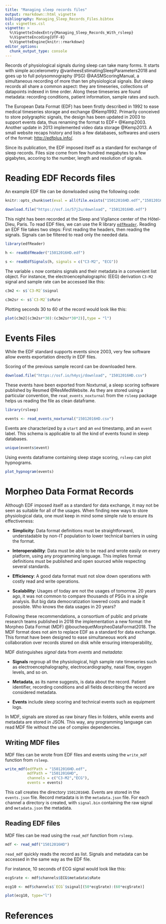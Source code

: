 ```yaml
---
title: "Managing sleep records files"
output: rmarkdown::html_vignette
bibliography: Managing_Sleep_Records_Files.bibtex
csl: vignettes.csl
vignette: >
  %\VignetteIndexEntry{Managing_Sleep_Records_With_rsleep}
  %\VignetteEncoding{UTF-8}
  %\VignetteEngine{knitr::rmarkdown}
editor_options: 
  chunk_output_type: console
---
```


Records of physiological signals during sleep can take many forms. It starts with simple accelerometry @vanheesEstimatingSleepParameters2018 and goes up to full polysomnography (PSG) @AASMScoringManual, a simultaneous recording of more than ten physiological signals. But sleep records all share a common aspect: they are timeseries, collections of datapoints indexed in time order. Along these timeseries are found metadata: recording conditions, patient information, sample rates and such.

The European Data Format (EDF) has been firstly described in 1992 to ease medical timeseries storage and exchange @Kemp1992. Primarily conceived to store polygraphic signals, the design has been updated in 2003 to support events data, thus renaming the format to EDF+ @Kemp2003. Another update in 2013 implemented video data storage @Kemp2013. A small website recaps history and lists a few databases, softwares and users of the format: [http://edfplus.info/](http://edfplus.info/).

Since its publication, the EDF imposed itself as a standard for exchange of sleep records. Files size come from few hundred megabytes to a few gigabytes, accoring to the number, length and resolution of signals.

# Reading EDF Records files

An example EDF file can be donwloaded using the following code:

```r
knitr::opts_chunk$set(eval = all(file.exists("15012016HD.edf","15012016HD.csv")))
```

```r
download.file("https://osf.io/57j2u/download", "15012016HD.edf")
```

This night has been recorded at the Sleep and Vigilance center of the Hôtel-Dieu, Paris. To read EDF files, we can use the R library [`edfReader`](https://CRAN.R-project.org/package=edfReader). Reading an EDF file takes two steps: First reading the headers, then reading the signals. Signals can be filtered to read only the needed data.

```r
library(edfReader)

h <- readEdfHeader("15012016HD.edf")

s <- readEdfSignals(h, signals = c("C3-M2", "ECG"))
```

The variable `s` now contains signals and their metadata in a convenient list object. For instance, the electroencephalographic (EEG) derivation `C3-M2` signal and sample rate can be accessed like this:

```r
c3m2 <- s$`C3-M2`$signal

c3m2sr <- s$`C3-M2`$sRate
```

Plotting seconds 30 to 60 of the record would look like this:

```r
plot(c3m2[(c3m2sr*30):(c3m2sr*30*2)],type = "l")
```

# Events Files

While the EDF standard supports events since 2003, very few software allow events exportation directly in EDF files.

Scoring of the previous sample record can be downloaded here.

```r
download.file("https://osf.io/h4ysj/download", "15012016HD.csv")
```

These events have been exported from Noxturnal, a sleep scoring software published by Resmed @ResMedWebsite. As they are stored using a particular convention, the `read_events_noxturnal` from the `rsleep` package helps us reading the file as clean dataframe.

```r
library(rsleep)

events <- read_events_noxturnal("15012016HD.csv")
```

Events are characterized by a `start`  and an `end` timestamp, and an `event` label. This schema is applicable to all the kind of events found in sleep databases.

```r
unique(events$event)
```

Using events dataframe containing sleep stage scoring, `rsleep` can plot hypnograms.

```r
plot_hypnogram(events)
```

# Morpheo Data Format Records

Although EDF imposed itself as a standard for data exchange, it may not be seen as suitable for all of the usages. When finding new ways to store physiological data, one must keep in mind some simple rule to ensure its effectiveness:

  * **Simplicity**: Data format definitions must be straightforward, understadable by non-IT population to lower technical barriers in using the format.
  
  * **Interoperability**: Data must be able to be read and wrote easily on every platform, using any programming language. This implies format definitions must be published and open sourced while respecting several standards.
  
  * **Efficiency**: A good data format must not slow down operations with costly read and write operations.
  
  * **Scalability**: Usages of today are not the usages of tomorrow. 20 years ago, it was not common to compare thousands of PSGs in a single analysis. But big data democratization lowered costs and made it possible. Who knows the data usages in 20 years?

Following these recommendations, a consortium of public and private research teams published in 2018 the implementation a new format: the Morpheo Data Format (MDF) @bouchequetMorpheoDataFormat2018. The MDF format does not aim to replace EDF as a standard for data exchange. This format have been designed to ease simultaneous work and collaboration over records stored on disk while ensuring interoperability,

MDF distinguishes *signal* data from *events* and *metadata*:

  * **Signals** regroup all the physiological, high sample rate timeseries such as electroencephalography, electrocardiography, nasal flow, oxygen levels, and so on.
  
  * **Metadata**, as its name suggests, is data about the record. Patient identifier, recording conditions and all fields describing the record are considered metadata.
  
  * **Events** include sleep scoring and technical events such as equipment logs.

In MDF, signals are stored as raw binary files in folders, while events and metadata are stored in JSON. This way, any programming language can read MDF file without the use of complex dependencies.

## Writing MDF files

MDF files can be wrote from EDF files and events using the `write_mdf` function from `rsleep`. 

```r
write_mdf(edfPath = "15012016HD.edf",
          mdfPath = "15012016HD",
          channels = c("C3-M2","ECG"),
          events = events)
```


This call creates the directory `15012016HD`. Events are stored in the `events.json` file. Record metadata is in the `metadata.json` file. For each channel a directory is created, with `signal.bin` containing the raw signal and `metadata.json` the metadata.

## Reading EDF files

MDF files can be read using the `read_mdf` function from `rsleep`.

```r
mdf <- read_mdf("15012016HD")
```

`read_mdf` quickly reads the record as list. Signals and metadata can be accessed in the same way as the EDF file. 

For instance, 10 seconds of ECG signal would look like this:

```r
ecgSrate <- mdf$channels$ECG$metadata$sRate

ecg10 <- mdf$channels$`ECG`$signal[(50*ecgSrate):(60*ecgSrate)]

plot(ecg10, type="l")
```

# References
